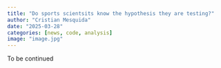 ```yaml
---
title: "Do sports scientsits know the hypothesis they are testing?"
author: "Cristian Mesquida"
date: "2025-03-28"
categories: [news, code, analysis]
image: "image.jpg"
---
```


To be continued
